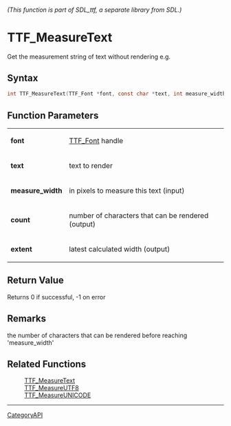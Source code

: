 ====== (This function is part of SDL_ttf, a separate library from SDL.) ======
= TTF_MeasureText =

Get the measurement string of text without rendering e.g.

== Syntax ==

<syntaxhighlight lang='c'>
int TTF_MeasureText(TTF_Font *font, const char *text, int measure_width, int *extent, int *count);
</syntaxhighlight>

== Function Parameters ==

{|
|'''font'''
|[[TTF_Font]] handle
|-
|'''text'''
|text to render
|-
|'''measure_width'''
|in pixels to measure this text (input)
|-
|'''count'''
|number of characters that can be rendered (output)
|-
|'''extent'''
|latest calculated width (output)
|}

== Return Value ==

Returns 0 if successful, -1 on error

== Remarks ==

the number of characters that can be rendered before reaching
'measure_width'

== Related Functions ==

:[[TTF_MeasureText]]
:[[TTF_MeasureUTF8]]
:[[TTF_MeasureUNICODE]]

----
[[CategoryAPI]]


